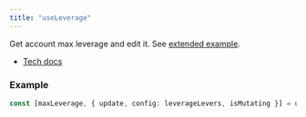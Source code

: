 ```yaml
---
title: "useLeverage"
---
```


Get account max leverage and edit it. See [extended example](/sdks/hooks/account/account#get-and-edit-max-account-leverage).

- [Tech docs](/sdks/tech-doc/modules/orderly_network_hooks#useleverage)

### Example

```ts
const [maxLeverage, { update, config: leverageLevers, isMutating }] = useLeverage();
```
